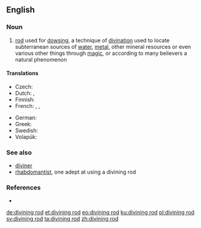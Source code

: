 ==English==
{{wikipedia}}

===Noun===
{{en-noun}}

# [[rod]] used for [[dowsing]], a technique of [[divination]] used to locate subterranean sources of [[water]], [[metal]], other mineral resources or even various other things through [[magic]], or according to many believers a natural phenomenon

====Translations====
{{trans-top|rod used for dowsing}}
* Czech: {{t+|cs|virgule|f}}
* Dutch: {{t+|nl|wichelroede|f}}, {{t|nl|wichelstok|m}}
* Finnish: {{t+|fi|taikavarpu}}
* French: {{t+|fr|baguette de coudrier|f}}, {{t+|fr|baguette de sourcier|f}}, {{t|fr|baguette divinatoire|f}}
{{trans-mid}}
* German: {{t+|de|Wünschelrute|f}}
* Greek: {{t|el|ράβδος υδροσκόπου|f|sc=Grek}}
* Swedish: {{t+|sv|slagruta|c}}
* Volapük: {{t|vo|vaälatuigül}}
{{trans-bottom}}

===See also===
* [[diviner]]
* [[rhabdomantist]], one adept at using a divining rod

===References===
* {{R:Websters}}

[[de:divining rod]]
[[et:divining rod]]
[[eo:divining rod]]
[[ku:divining rod]]
[[pl:divining rod]]
[[sv:divining rod]]
[[ta:divining rod]]
[[zh:divining rod]]